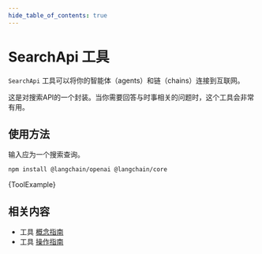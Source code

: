 ```yaml
---
hide_table_of_contents: true
---
```



# SearchApi 工具

`SearchApi` 工具可以将你的智能体（agents）和链（chains）连接到互联网。

这是对搜索API的一个封装。当你需要回答与时事相关的问题时，这个工具会非常有用。

## 使用方法

输入应为一个搜索查询。



<IntegrationInstallTooltip></IntegrationInstallTooltip>

```bash npm2yarn
npm install @langchain/openai @langchain/core
```

<CodeBlock language="typescript">{ToolExample}</CodeBlock>

## 相关内容

- 工具 [概念指南](/docs/concepts/tools)
- 工具 [操作指南](/docs/how_to/#tools)